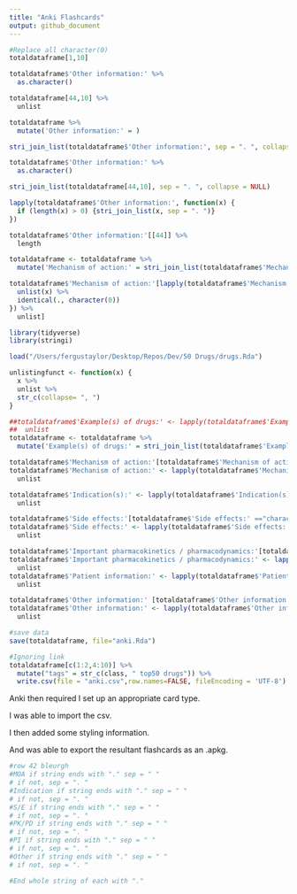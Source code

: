 ```yaml
---
title: "Anki Flashcards"
output: github_document
---
```


```r
#Replace all character(0)
totaldataframe[1,10]

totaldataframe$'Other information:' %>%
  as.character()

totaldataframe[44,10] %>%
  unlist

totaldataframe %>%
  mutate('Other information:' = )

stri_join_list(totaldataframe$'Other information:', sep = ". ", collapse = NULL)

totaldataframe$'Other information:' %>%
  as.character()

stri_join_list(totaldataframe[44,10], sep = ". ", collapse = NULL)

lapply(totaldataframe$'Other information:', function(x) {
  if (length(x) > 0) {stri_join_list(x, sep = ". ")}
})

totaldataframe$'Other information:'[[44]] %>%
  length

totaldataframe <- totaldataframe %>%
  mutate('Mechanism of action:' = stri_join_list(totaldataframe$'Mechanism of action:', sep = ", ", collapse = NULL))

totaldataframe$'Mechanism of action:'[lapply(totaldataframe$'Mechanism of action:', function(x) {
  unlist(x) %>%
  identical(., character(0))
}) %>% 
  unlist]
```


```r
library(tidyverse)
library(stringi)

load("/Users/fergustaylor/Desktop/Repos/Dev/50 Drugs/drugs.Rda")

unlistingfunct <- function(x) {
  x %>%
  unlist %>%
  str_c(collapse= ", ")
}

##totaldataframe$'Example(s) of drugs:' <- lapply(totaldataframe$'Example(s) of drugs:', unlistingfunct) %>%
##  unlist
totaldataframe <- totaldataframe %>%
  mutate('Example(s) of drugs:' = stri_join_list(totaldataframe$'Example(s) of drugs:', sep = ", ", collapse = NULL))

totaldataframe$'Mechanism of action:'[totaldataframe$'Mechanism of action:' =="character(0)"] <- "NA"
totaldataframe$'Mechanism of action:' <- lapply(totaldataframe$'Mechanism of action:', unlistingfunct) %>%
  unlist

totaldataframe$'Indication(s):' <- lapply(totaldataframe$'Indication(s):', unlistingfunct) %>%
  unlist

totaldataframe$'Side effects:'[totaldataframe$'Side effects:' =="character(0)"] <- "NA"
totaldataframe$'Side effects:' <- lapply(totaldataframe$'Side effects:', unlistingfunct) %>%
  unlist

totaldataframe$'Important pharmacokinetics / pharmacodynamics:'[totaldataframe$'Important pharmacokinetics / pharmacodynamics:' =="character(0)"] <- "NA"
totaldataframe$'Important pharmacokinetics / pharmacodynamics:' <- lapply(totaldataframe$'Important pharmacokinetics / pharmacodynamics:', unlistingfunct) %>%
  unlist
totaldataframe$'Patient information:' <- lapply(totaldataframe$'Patient information:' , unlistingfunct) %>%
  unlist

totaldataframe$'Other information:' [totaldataframe$'Other information:'  =="character(0)"] <- "NA"
totaldataframe$'Other information:' <- lapply(totaldataframe$'Other information:', unlistingfunct) %>%
  unlist

#save data
save(totaldataframe, file="anki.Rda")

#Ignoring link
totaldataframe[c(1:2,4:10)] %>%
  mutate("tags" = str_c(class, " top50 drugs")) %>%
  write.csv(file = "anki.csv",row.names=FALSE, fileEncoding = 'UTF-8')
```

Anki then required I set up an appropriate card type.

I was able to import the csv.

I then added some styling information.

And was able to export the resultant flashcards as an .apkg.

```r
#row 42 bleurgh
#MOA if string ends with "." sep = " "
# if not, sep = ". "
#Indication if string ends with "." sep = " "
# if not, sep = ". "
#S/E if string ends with "." sep = " "
# if not, sep = ". "
#PK/PD if string ends with "." sep = " "
# if not, sep = ". "
#PI if string ends with "." sep = " "
# if not, sep = ". "
#Other if string ends with "." sep = " "
# if not, sep = ". "

#End whole string of each with "."
```
